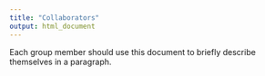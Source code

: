 ```yaml
---
title: "Collaborators"
output: html_document
---
```


Each group member should use this document to briefly describe themselves in a paragraph. 